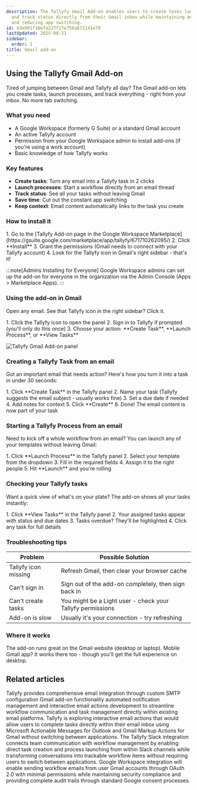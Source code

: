 ```yaml
---
description: The Tallyfy Gmail Add-on enables users to create tasks launch processes
  and track status directly from their Gmail inbox while maintaining email context
  and reducing app switching.
id: b3e991f10efa227f27e756a672141e79
lastUpdated: 2025-08-21
sidebar:
  order: 1
title: Gmail add-on
---
```



## Using the Tallyfy Gmail Add-on

Tired of jumping between Gmail and Tallyfy all day? The Gmail add-on lets you create tasks, launch processes, and track everything - right from your inbox. No more tab switching.

### What you need

- A Google Workspace (formerly G Suite) or a standard Gmail account
- An active Tallyfy account
- Permission from your Google Workspace admin to install add-ons (if you're using a work account)
- Basic knowledge of how Tallyfy works

### Key features

- **Create tasks**: Turn any email into a Tallyfy task in 2 clicks
- **Launch processes**: Start a workflow directly from an email thread
- **Track status**: See all your tasks without leaving Gmail
- **Save time**: Cut out the constant app switching
- **Keep context**: Email content automatically links to the task you create

### How to install it

<Steps>
1. Go to the [Tallyfy Add-on page in the Google Workspace Marketplace](https://gsuite.google.com/marketplace/app/tallyfy/671710262095/)
2. Click **Install**
3. Grant the permissions (Gmail needs to connect with your Tallyfy account)
4. Look for the Tallyfy icon in Gmail's right sidebar - that's it!
</Steps>

:::note[Admins Installing for Everyone]
Google Workspace admins can set up the add-on for everyone in the organization via the Admin Console (Apps > Marketplace Apps).
:::

### Using the add-on in Gmail

Open any email. See that Tallyfy icon in the right sidebar? Click it.

<Steps>
1. Click the Tallyfy icon to open the panel
2. Sign in to Tallyfy if prompted (you'll only do this once)
3. Choose your action: **Create Task**, **Launch Process**, or **View Tasks**
</Steps>

![Tallyfy Gmail Add-on panel](https://screenshots.tallyfy.com/file-orF3UnYz5p.png)

### Creating a Tallyfy Task from an email

Got an important email that needs action? Here's how you turn it into a task in under 30 seconds:

<Steps>
1. Click **Create Task** in the Tallyfy panel
2. Name your task (Tallyfy suggests the email subject - usually works fine)
3. Set a due date if needed
4. Add notes for context
5. Click **Create**
6. Done! The email content is now part of your task
</Steps>

### Starting a Tallyfy Process from an email

Need to kick off a whole workflow from an email? You can launch any of your templates without leaving Gmail:

<Steps>
1. Click **Launch Process** in the Tallyfy panel
2. Select your template from the dropdown
3. Fill in the required fields
4. Assign it to the right people
5. Hit **Launch** and you're rolling
</Steps>

### Checking your Tallyfy tasks

Want a quick view of what's on your plate? The add-on shows all your tasks instantly:

<Steps>
1. Click **View Tasks** in the Tallyfy panel
2. Your assigned tasks appear with status and due dates
3. Tasks overdue? They'll be highlighted
4. Click any task for full details
</Steps>

### Troubleshooting tips

| Problem                 | Possible Solution                                    |
|-------------------------|------------------------------------------------------|
| Tallyfy icon missing    | Refresh Gmail, then clear your browser cache         |
| Can't sign in          | Sign out of the add-on completely, then sign back in |
| Can't create tasks      | You might be a Light user - check your Tallyfy permissions |
| Add-on is slow         | Usually it's your connection - try refreshing       |

### Where it works

The add-on runs great on the Gmail website (desktop or laptop). Mobile Gmail app? It works there too - though you'll get the full experience on desktop.


## Related articles
<CardGrid>
<LinkTitleCard header="<b>Integrations > Email and SMTP</b>" href="/products/pro/integrations/email/" > Tallyfy provides comprehensive email integration through custom SMTP configuration Gmail add-on functionality automated notification management and interactive email actions development to streamline workflow communication and task management directly within existing email platforms. </LinkTitleCard>
<LinkTitleCard header="<b>Integrations > Actions within emails</b>" href="/products/pro/integrations/interactive-email-actions/" > Tallyfy is exploring interactive email actions that would allow users to complete tasks directly within their email inbox using Microsoft Actionable Messages for Outlook and Gmail Markup Actions for Gmail without switching between applications. </LinkTitleCard>
<LinkTitleCard header="<b>Vendors > Slack</b>" href="/products/pro/integrations/vendors/slack/" > The Tallyfy Slack integration connects team communication with workflow management by enabling direct task creation and process launching from within Slack channels while transforming conversations into trackable workflow items without requiring users to switch between applications. </LinkTitleCard>
<LinkTitleCard header="<b>Connect Your Email > Google Workspace email connection</b>" href="/products/pro/integrations/email/connect-your-email/google-workspace/" > Google Workspace integration will enable sending workflow emails from user Gmail accounts through OAuth 2.0 with minimal permissions while maintaining security compliance and providing complete audit trails through standard Google consent processes. </LinkTitleCard>
</CardGrid>
